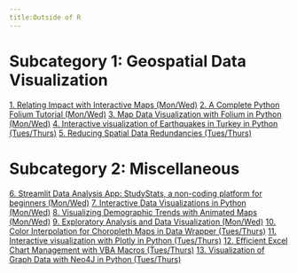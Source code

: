 ```yaml
---
title:Outside of R
---
```

# Subcategory 1: Geospatial Data Visualization
[1. Relating Impact with Interactive Maps (Mon/Wed)](https://youtu.be/UT_-BeZl2o4)
[2. A Complete Python Folium Tutorial (Mon/Wed)](https://www.youtube.com/watch?v=Ob0fhtDnFus)
[3. Map Data Visualization with Folium in Python (Mon/Wed)](https://youtu.be/IDy_6UA9jak)
[4. Interactive visualization of Earthquakes in Turkey in Python (Tues/Thurs)](https://www.youtube.com/watch?v=-1G16o8fKMU&feature=youtu.be)
[5. Reducing Spatial Data Redundancies (Tues/Thurs)](https://youtu.be/ykFh3_D8Ors)

# Subcategory 2: Miscellaneous
[6. Streamlit Data Analysis App: StudyStats, a non-coding platform for beginners
 (Mon/Wed)](https://youtu.be/gsCIMVdy-Kw)
[7. Interactive Data Visualizations in Python (Mon/Wed)](https://youtu.be/gWsKyyakkrk)
[8. Visualizing Demographic Trends with Animated Maps (Mon/Wed)](https://youtu.be/9hB1M4hqCAA)
[9. Exploratory Analysis and Data Visualization (Mon/Wed)](https://www.youtube.com/watch?v=oU7mhpVZJT8)
[10. Color Interpolation for Choropleth Maps in Data Wrapper (Tues/Thurs)](https://youtu.be/-83_kmNW-D8)
[11. Interactive visualization with Plotly in Python (Tues/Thurs)](https://youtu.be/moCIjBGxPzs)
[12. Efficient Excel Chart Management with VBA Macros (Tues/Thurs)](https://www.youtube.com/watch?v=mc1ON6ATsxU)
[13. Visualization of Graph Data with Neo4J in Python (Tues/Thurs)](https://youtu.be/cgjVXbSMjho)

